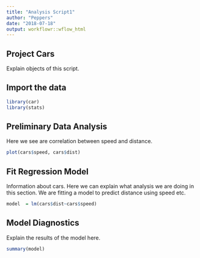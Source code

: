 ```yaml
---
title: "Analysis Script1"
author: "Peppers"
date: "2018-07-18"
output: workflowr::wflow_html
---
```

## Project Cars
Explain objects of this script.


## Import the data
```r
library(car)
library(stats)
```


## Preliminary Data Analysis
Here we see are correlation between speed and distance. 
```r
plot(cars$speed, cars$dist)
```


## Fit Regression Model
Information about cars. Here we can explain what analysis we are doing in this section.
We are fitting a model to predict distance using speed etc.
```r
model  = lm(cars$dist~cars$speed)
```


## Model Diagnostics
Explain the results of the model here.
```r
summary(model)
```
